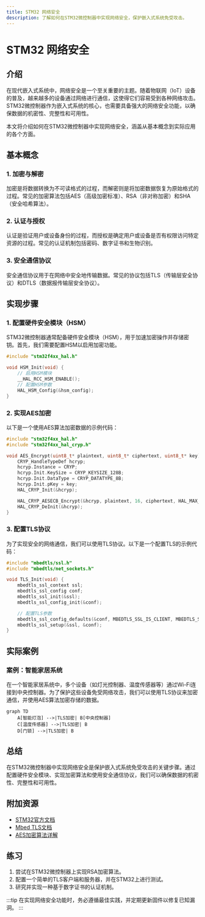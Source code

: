 ```yaml
---
title: STM32 网络安全
description: 了解如何在STM32微控制器中实现网络安全，保护嵌入式系统免受攻击。
---
```


# STM32 网络安全

## 介绍

在现代嵌入式系统中，网络安全是一个至关重要的主题。随着物联网（IoT）设备的普及，越来越多的设备通过网络进行通信，这使得它们容易受到各种网络攻击。STM32微控制器作为嵌入式系统的核心，也需要具备强大的网络安全功能，以确保数据的机密性、完整性和可用性。

本文将介绍如何在STM32微控制器中实现网络安全，涵盖从基本概念到实际应用的各个方面。

## 基本概念

### 1. 加密与解密

加密是将数据转换为不可读格式的过程，而解密则是将加密数据恢复为原始格式的过程。常见的加密算法包括AES（高级加密标准）、RSA（非对称加密）和SHA（安全哈希算法）。

### 2. 认证与授权

认证是验证用户或设备身份的过程，而授权是确定用户或设备是否有权限访问特定资源的过程。常见的认证机制包括密码、数字证书和生物识别。

### 3. 安全通信协议

安全通信协议用于在网络中安全地传输数据。常见的协议包括TLS（传输层安全协议）和DTLS（数据报传输层安全协议）。

## 实现步骤

### 1. 配置硬件安全模块（HSM）

STM32微控制器通常配备硬件安全模块（HSM），用于加速加密操作并存储密钥。首先，我们需要配置HSM以启用加密功能。

```c
#include "stm32f4xx_hal.h"

void HSM_Init(void) {
    // 启用HSM模块
    __HAL_RCC_HSM_ENABLE();
    // 配置HSM参数
    HAL_HSM_Config(&hsm_config);
}
```

### 2. 实现AES加密

以下是一个使用AES算法加密数据的示例代码：

```c
#include "stm32f4xx_hal.h"
#include "stm32f4xx_hal_cryp.h"

void AES_Encrypt(uint8_t* plaintext, uint8_t* ciphertext, uint8_t* key) {
    CRYP_HandleTypeDef hcryp;
    hcryp.Instance = CRYP;
    hcryp.Init.KeySize = CRYP_KEYSIZE_128B;
    hcryp.Init.DataType = CRYP_DATATYPE_8B;
    hcryp.Init.pKey = key;
    HAL_CRYP_Init(&hcryp);

    HAL_CRYP_AESECB_Encrypt(&hcryp, plaintext, 16, ciphertext, HAL_MAX_DELAY);
    HAL_CRYP_DeInit(&hcryp);
}
```

### 3. 配置TLS协议

为了实现安全的网络通信，我们可以使用TLS协议。以下是一个配置TLS的示例代码：

```c
#include "mbedtls/ssl.h"
#include "mbedtls/net_sockets.h"

void TLS_Init(void) {
    mbedtls_ssl_context ssl;
    mbedtls_ssl_config conf;
    mbedtls_ssl_init(&ssl);
    mbedtls_ssl_config_init(&conf);

    // 配置TLS参数
    mbedtls_ssl_config_defaults(&conf, MBEDTLS_SSL_IS_CLIENT, MBEDTLS_SSL_TRANSPORT_STREAM, MBEDTLS_SSL_PRESET_DEFAULT);
    mbedtls_ssl_setup(&ssl, &conf);
}
```

## 实际案例

### 案例：智能家居系统

在一个智能家居系统中，多个设备（如灯光控制器、温度传感器等）通过Wi-Fi连接到中央控制器。为了保护这些设备免受网络攻击，我们可以使用TLS协议来加密通信，并使用AES算法加密存储的数据。

```mermaid
graph TD
    A[智能灯泡] -->|TLS加密| B[中央控制器]
    C[温度传感器] -->|TLS加密| B
    D[门锁] -->|TLS加密| B
```

## 总结

在STM32微控制器中实现网络安全是保护嵌入式系统免受攻击的关键步骤。通过配置硬件安全模块、实现加密算法和使用安全通信协议，我们可以确保数据的机密性、完整性和可用性。

## 附加资源

- [STM32官方文档](https://www.st.com/)
- [Mbed TLS文档](https://tls.mbed.org/)
- [AES加密算法详解](https://en.wikipedia.org/wiki/Advanced_Encryption_Standard)

## 练习

1. 尝试在STM32微控制器上实现RSA加密算法。
2. 配置一个简单的TLS客户端和服务器，并在STM32上进行测试。
3. 研究并实现一种基于数字证书的认证机制。

:::tip
在实现网络安全功能时，务必遵循最佳实践，并定期更新固件以修复已知漏洞。
:::